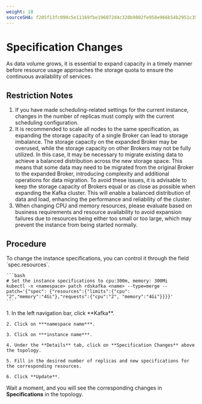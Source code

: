 ```yaml
---
weight: 10
sourceSHA: f205f13fc090c5e11169fbe196072d4c320b9802fe958e966b54b2951c35986b
---
```


# Specification Changes

As data volume grows, it is essential to expand capacity in a timely manner before resource usage approaches the storage quota to ensure the continuous availability of services.

## Restriction Notes

1. If you have made scheduling-related settings for the current instance, changes in the number of replicas must comply with the current scheduling configuration.
2. It is recommended to scale all nodes to the same specification, as expanding the storage capacity of a single Broker can lead to storage imbalance. The storage capacity on the expanded Broker may be overused, while the storage capacity on other Brokers may not be fully utilized. In this case, it may be necessary to migrate existing data to achieve a balanced distribution across the new storage space. This means that some data may need to be migrated from the original Broker to the expanded Broker, introducing complexity and additional operations for data migration. To avoid these issues, it is advisable to keep the storage capacity of Brokers equal or as close as possible when expanding the Kafka cluster. This will enable a balanced distribution of data and load, enhancing the performance and reliability of the cluster.
3. When changing CPU and memory resources, please evaluate based on business requirements and resource availability to avoid expansion failures due to resources being either too small or too large, which may prevent the instance from being started normally.

## Procedure

<Tabs>
  <Tab label="CLI">
    To change the instance specifications, you can control it through the field `spec.resources`.

    ```bash
    # Set the instance specifications to cpu:300m, memory: 300Mi
    kubectl -n <namespace> patch rdskafka <name> --type=merge --patch='{"spec": {"resources":{"limits":{"cpu": "2","memory":"4Gi"},"requests":{"cpu":"2", "memory":"4Gi"}}}}'
    ```
  </Tab>
  <Tab label="Web Console">
    1. In the left navigation bar, click **Kafka**.

    2. Click on ***namespace name***.

    3. Click on ***instance name***.

    4. Under the **Details** tab, click on **Specification Changes** above the topology.

    5. Fill in the desired number of replicas and new specifications for the corresponding resources.

    6. Click **Update**.
  </Tab>
</Tabs>

Wait a moment, and you will see the corresponding changes in **Specifications** in the topology.
